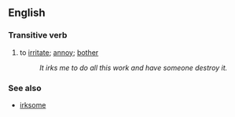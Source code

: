 ==English==
===Transitive verb===
# to [[irritate]]; [[annoy]]; [[bother]]
#:''It irks me to do all this work and have someone destroy it.''

===See also===
*[[irksome]]